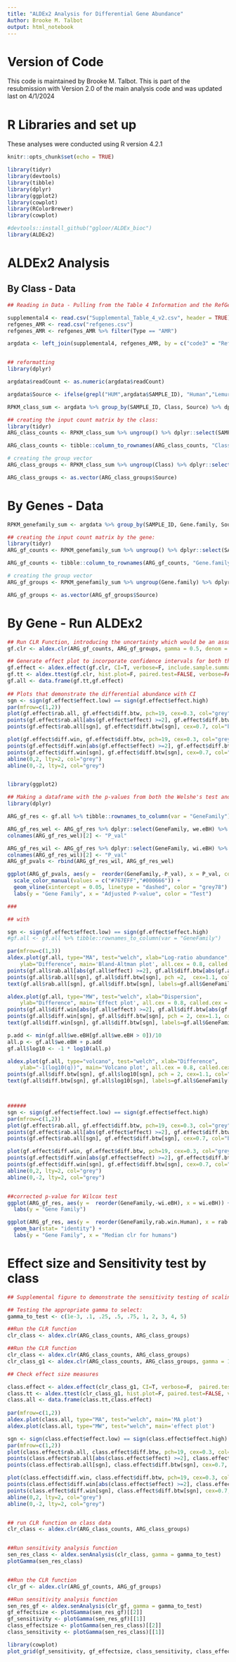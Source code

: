 ---
title: "ALDEx2 Analysis for Differential Gene Abundance"
Author: Brooke M. Talbot
output: html_notebook
---

# Version of Code
This code is maintained by Brooke M. Talbot. This is part of the resubmission with Version 2.0 of the main analysis code and was updated last on 4/1/2024

# R Libraries and set up ##
These analyses were conducted using R version 4.2.1

```{r setup, include=FALSE}
knitr::opts_chunk$set(echo = TRUE)

library(tidyr)
library(devtools)
library(tibble)
library(dplyr)
library(ggplot2)
library(cowplot)
library(RColorBrewer)
library(cowplot)

#devtools::install_github("ggloor/ALDEx_bioc")
library(ALDEx2)


```

# ALDEx2 Analysis
## By Class - Data 
```{r}

## Reading in Data - Pulling from the Table 4 Information and the RefGenes table to get the class information

supplemental4 <- read.csv("Supplemental_Table_4_v2.csv", header = TRUE)
refgenes_AMR <- read.csv("refgenes.csv")
refgenes_AMR <- refgenes_AMR %>% filter(Type == "AMR")

argdata <- left_join(supplemental4, refgenes_AMR, by = c("code3" = "RefSeq.nucleotide"))


## reformatting
library(dplyr)

argdata$readCount <- as.numeric(argdata$readCount)

argdata$Source <- ifelse(grepl("HUM",argdata$SAMPLE_ID), "Human","Lemur")

RPKM_class_sum <- argdata %>% group_by(SAMPLE_ID, Class, Source) %>% dplyr::select(-X) %>% summarise(sumTemplate = sum(template_length_kb), sumReads = sum(readCount), number_rooted_reads, RPKM = ((sum(readCount)/(sum(template_length_kb)*number_rooted_reads))*1000000000)) %>% unique()

## creating the input count matrix by the class: 
library(tidyr)
ARG_class_counts <- RPKM_class_sum %>% ungroup() %>% dplyr::select(SAMPLE_ID, Class, sumReads) %>% pivot_wider(names_from = SAMPLE_ID, values_from = sumReads, values_fill = 0)

ARG_class_counts <- tibble::column_to_rownames(ARG_class_counts, "Class")

# creating the group vector
ARG_class_groups <- RPKM_class_sum %>% ungroup(Class) %>% dplyr::select(Source) %>% unique() %>% ungroup() %>% dplyr::select(Source) 

ARG_class_groups <- as.vector(ARG_class_groups$Source)
```

# By Genes - Data
```{r}


RPKM_genefamily_sum <- argdata %>% group_by(SAMPLE_ID, Gene.family, Source) %>% dplyr::select(-X) %>% summarise(sumTemplate = sum(template_length_kb), sumReads = sum(readCount), number_rooted_reads, RPKM = ((sum(readCount)/(sum(template_length_kb)*number_rooted_reads))*1000000000)) %>% unique()

## creating the input count matrix by the gene: 
library(tidyr)
ARG_gf_counts <- RPKM_genefamily_sum %>% ungroup() %>% dplyr::select(SAMPLE_ID, Gene.family, sumReads) %>% pivot_wider(names_from = SAMPLE_ID, values_from = sumReads, values_fill = 0)

ARG_gf_counts <- tibble::column_to_rownames(ARG_gf_counts, "Gene.family")

# creating the group vector
ARG_gf_groups <- RPKM_genefamily_sum %>% ungroup(Gene.family) %>% dplyr::select(Source) %>% unique() %>% ungroup() %>% dplyr::select(Source) 

ARG_gf_groups <- as.vector(ARG_gf_groups$Source)
```

# By Gene - Run ALDEx2

```{r}

## Run CLR Function, introducing the uncertainty which would be an assumption of half or double the amount of difference implied by normalization
gf.clr <- aldex.clr(ARG_gf_counts, ARG_gf_groups, gamma = 0.5, denom = "all")

## Generate effect plot to incorporate confidence intervals for both the effect size and the t-tests/ranks
gf.effect <- aldex.effect(gf.clr, CI=T, verbose=F, include.sample.summary=F,  paired.test=FALSE)
gf.tt <- aldex.ttest(gf.clr, hist.plot=F, paired.test=FALSE, verbose=FALSE)
gf.all <- data.frame(gf.tt,gf.effect)
  
## Plots that demonstrate the differential abundance with CI 
sgn <- sign(gf.effect$effect.low) == sign(gf.effect$effect.high)
par(mfrow=c(1,2))
plot(gf.effect$rab.all, gf.effect$diff.btw, pch=19, cex=0.3, col="grey", xlab="Abundance", ylab="Difference", main="Bland-Altman")
points(gf.effect$rab.all[abs(gf.effect$effect) >=2], gf.effect$diff.btw[abs(gf.effect$effect) >=2], pch=19, cex=0.5, col="red")
points(gf.effect$rab.all[sgn], gf.effect$diff.btw[sgn], cex=0.7, col="blue")

plot(gf.effect$diff.win, gf.effect$diff.btw, pch=19, cex=0.3, col="grey",xlab="Dispersion", ylab="Difference", main="Effect")
points(gf.effect$diff.win[abs(gf.effect$effect) >=2], gf.effect$diff.btw[abs(gf.effect$effect) >=2], pch=19, cex=0.5, col="red")
points(gf.effect$diff.win[sgn], gf.effect$diff.btw[sgn], cex=0.7, col="blue")
abline(0,2, lty=2, col="grey")
abline(0,-2, lty=2, col="grey")


library(ggplot2)

## Making a dataframe with the p-values from both the Welshe's test and wilcox
library(dplyr)

ARG_gf_res <- gf.all %>% tibble::rownames_to_column(var = "GeneFamily")

ARG_gf_res_wel <- ARG_gf_res %>% dplyr::select(GeneFamily, we.eBH) %>% mutate(test = "Welch") 
colnames(ARG_gf_res_wel)[2] <- "P_val"

ARG_gf_res_wil <- ARG_gf_res %>% dplyr::select(GeneFamily, wi.eBH) %>% mutate(test = "Wilcox")
colnames(ARG_gf_res_wil)[2] <- "P_val"
ARG_gf_pvals <- rbind(ARG_gf_res_wil, ARG_gf_res_wel)

ggplot(ARG_gf_pvals, aes(y =  reorder(GeneFamily,-P_val), x = P_val, color = test)) + geom_point() +
  scale_color_manual(values = c("#767EFF","#000666")) + 
  geom_vline(xintercept = 0.05, linetype = "dashed", color = "grey78") + 
  labs(y = "Gene Family", x = "Adjusted P-value", color = "Test")

###

## with

sgn <- sign(gf.effect$effect.low) == sign(gf.effect$effect.high)
#gf.all <- gf.all %>% tibble::rownames_to_column(var = "GeneFamily")

par(mfrow=c(1,3))
aldex.plot(gf.all, type="MA", test="welch", xlab="Log-ratio abundance",
    ylab="Difference", main='Bland-Altman plot', all.cex = 0.8, called.cex = 0.9, called.pch = 17, rare.cex = 0.9)
points(gf.all$rab.all[abs(gf.all$effect) >=2], gf.all$diff.btw[abs(gf.all$effect) >=2], pch=17, cex=0.9, col="red")
points(gf.all$rab.all[sgn], gf.all$diff.btw[sgn], pch =2,  cex=1.1, col="blue")
text(gf.all$rab.all[sgn], gf.all$diff.btw[sgn], labels=gf.all$GeneFamily[sgn], cex= 0.7, pos = 3)

aldex.plot(gf.all, type="MW", test="welch", xlab="Dispersion",
    ylab="Difference", main='Effect plot', all.cex = 0.8, called.cex = 0.9, called.pch = 17, rare.cex = 0.9)
points(gf.all$diff.win[abs(gf.all$effect) >=2], gf.all$diff.btw[abs(gf.all$effect) >=2], pch=17, cex=0.9, col="red")
points(gf.all$diff.win[sgn], gf.all$diff.btw[sgn], pch = 2, cex=1.1, col="blue")
text(gf.all$diff.win[sgn], gf.all$diff.btw[sgn], labels=gf.all$GeneFamily[sgn], cex= 0.7)

p.add <- min(gf.all$we.eBH[gf.all$we.eBH > 0])/10
all.p <- gf.all$we.eBH + p.add
gf.all$log10 <- -1 * log10(all.p)

aldex.plot(gf.all, type="volcano", test="welch", xlab="Difference",
    ylab="-1(log10(q))", main='Volcano plot', all.cex = 0.8, called.cex = 0.9, called.pch = 17, rare.cex = 0.9)
points(gf.all$diff.btw[sgn], gf.all$log10[sgn], pch = 2, cex=1.1, col="blue")
text(gf.all$diff.btw[sgn], gf.all$log10[sgn], labels=gf.all$GeneFamily[sgn], cex= 0.7, pos = 3)



######
sgn <- sign(gf.effect$effect.low) == sign(gf.effect$effect.high)
par(mfrow=c(1,2))
plot(gf.effect$rab.all, gf.effect$diff.btw, pch=19, cex=0.3, col="grey", xlab="Abundance", ylab="Difference", main="Bland-Altman")
points(gf.effect$rab.all[abs(gf.effect$effect) >=2], gf.effect$diff.btw[abs(gf.effect$effect) >=2], pch=19, cex=0.5, col="red")
points(gf.effect$rab.all[sgn], gf.effect$diff.btw[sgn], cex=0.7, col="blue")

plot(gf.effect$diff.win, gf.effect$diff.btw, pch=19, cex=0.3, col="grey",xlab="Dispersion", ylab="Difference", main="Effect")
points(gf.effect$diff.win[abs(gf.effect$effect) >=2], gf.effect$diff.btw[abs(gf.effect$effect) >=2], pch=19, cex=0.5, col="red")
points(gf.effect$diff.win[sgn], gf.effect$diff.btw[sgn], cex=0.7, col="blue")
abline(0,2, lty=2, col="grey")
abline(0,-2, lty=2, col="grey")


##corrected p-value for Wilcox test
ggplot(ARG_gf_res, aes(y =  reorder(GeneFamily,-wi.eBH), x = wi.eBH)) + geom_point() + geom_vline(xintercept = 0.05, linetype = "dashed", color = "grey78") + 
  labs(y = "Gene Family")

ggplot(ARG_gf_res, aes(y =  reorder(GeneFamily,rab.win.Human), x = rab.win.Human)) +
  geom_bar(stat= "identity") + 
  labs(y = "Gene Family", x = "Median clr for humans")


```

# Effect size and Sensitivity test by class 
```{r}

## Supplemental figure to demonstrate the sensitivity testing of scaling and the impact of effect size on predicting outcomes; 

## Testing the appropriate gamma to select: 
gamma_to_test <- c(1e-3, .1, .25, .5, .75, 1, 2, 3, 4, 5)

##Run the CLR function
clr_class <- aldex.clr(ARG_class_counts, ARG_class_groups)

##Run the CLR function
clr_class <- aldex.clr(ARG_class_counts, ARG_class_groups)
clr_class_g1 <- aldex.clr(ARG_class_counts, ARG_class_groups, gamma = 1, denom = "all")

## Check effect size measures

class.effect <- aldex.effect(clr_class_g1, CI=T, verbose=F,  paired.test=FALSE)
class.tt <- aldex.ttest(clr_class_g1, hist.plot=F, paired.test=FALSE, verbose=FALSE)
class.all <- data.frame(class.tt,class.effect)
  
par(mfrow=c(1,2))
aldex.plot(class.all, type="MA", test="welch", main='MA plot')
aldex.plot(class.all, type="MW", test="welch", main='effect plot')

sgn <- sign(class.effect$effect.low) == sign(class.effect$effect.high)
par(mfrow=c(1,2))
plot(class.effect$rab.all, class.effect$diff.btw, pch=19, cex=0.3, col="grey", xlab="Abundance", ylab="Difference", main="Bland-Altman")
points(class.effect$rab.all[abs(class.effect$effect) >=2], class.effect$diff.btw[abs(class.effect$effect) >=2], pch=19, cex=0.5, col="red")
points(class.effect$rab.all[sgn], class.effect$diff.btw[sgn], cex=0.7, col="blue")

plot(class.effect$diff.win, class.effect$diff.btw, pch=19, cex=0.3, col="grey",xlab="Dispersion", ylab="Difference", main="Effect")
points(class.effect$diff.win[abs(class.effect$effect) >=2], class.effect$diff.btw[abs(class.effect$effect) >=2], pch=19, cex=0.5, col="red")
points(class.effect$diff.win[sgn], class.effect$diff.btw[sgn], cex=0.7, col="blue")
abline(0,2, lty=2, col="grey")
abline(0,-2, lty=2, col="grey")


## run CLR function on class data
clr_class <- aldex.clr(ARG_class_counts, ARG_class_groups)


##Run sensitivity analysis function
sen_res_class <- aldex.senAnalysis(clr_class, gamma = gamma_to_test)
plotGamma(sen_res_class)


##Run the CLR function
clr_gf <- aldex.clr(ARG_gf_counts, ARG_gf_groups)

##Run sensitivity analysis function
sen_res_gf <- aldex.senAnalysis(clr_gf, gamma = gamma_to_test)
gf_effectsize <- plotGamma(sen_res_gf)[[2]]
gf_sensitivity <- plotGamma(sen_res_gf)[[1]]
class_effectsize <- plotGamma(sen_res_class)[[2]]
class_sensitivity <- plotGamma(sen_res_class)[[1]] 

library(cowplot)
plot_grid(gf_sensitivity, gf_effectsize, class_sensitivity, class_effectsize, labels = "auto", rel_widths = c(0.5,0.5,1,1), rel_heights = c(0.5,0.5,1,1))

```

